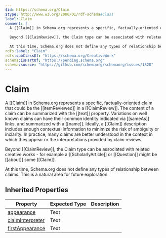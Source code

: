 ```yaml
---
$id: https://schema.org/Claim
$type: http://www.w3.org/2000/01/rdf-schema#Class
label: Claim
comment: |
  A [[Claim]] in Schema.org represents a specific, factually-oriented claim that could be the [[itemReviewed]] in a [[ClaimReview]]. The content of a claim can be summarized with the [[text]] property. Variations on well known claims can have their common identity indicated via [[sameAs]] links, and summarized with a [[name]]. Ideally, a [[Claim]] description includes enough contextual information to minimize the risk of ambiguity or inclarity. In practice, many claims are better understood in the context in which they appear or the interpretations provided by claim reviews.
  
  Beyond [[ClaimReview]], the Claim type can be associated with related creative works - for example a [[ScholarlyArticle]] or [[Question]] might be [[about]] some [[Claim]].
  
  At this time, Schema.org does not define any types of relationship between claims. This is a natural area for future exploration.
rdfs:label: "Claim"
rdfs:subClassOf: "https://schema.org/CreativeWork"
schema:isPartOf: "https://pending.schema.org"
schema:source: "https://github.com/schemaorg/schemaorg/issues/1828"
---
```


# Claim

A [[Claim]] in Schema.org represents a specific, factually-oriented claim that could be the [[itemReviewed]] in a [[ClaimReview]]. The content of a claim can be summarized with the [[text]] property. Variations on well known claims can have their common identity indicated via [[sameAs]] links, and summarized with a [[name]]. Ideally, a [[Claim]] description includes enough contextual information to minimize the risk of ambiguity or inclarity. In practice, many claims are better understood in the context in which they appear or the interpretations provided by claim reviews.

  Beyond [[ClaimReview]], the Claim type can be associated with related creative works - for example a [[ScholarlyArticle]] or [[Question]] might be [[about]] some [[Claim]].

  At this time, Schema.org does not define any types of relationship between claims. This is a natural area for future exploration.

## Inherited Properties

| Property | Expected Type | Description |
| --- | --- | --- |
| [appearance](https://schema.org/appearance) | Text |  |
| [claimInterpreter](https://schema.org/claimInterpreter) | Text |  |
| [firstAppearance](https://schema.org/firstAppearance) | Text |  |
